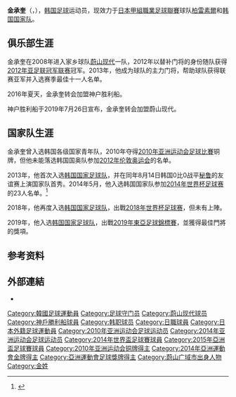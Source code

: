 {{noteta
|G1=足球
|G2=KLeague
|G3=JLeague
}}
{{Infobox football biography
| name           = 金承奎<br>김승규
| image          = Kim Seung-Gyu.jpg
| image_size     = 180
| fullname = Kim Seung-Gyu
| birth_date     = {{birth date and age|1990|9|30|df=y}}
| birth_place    = [[韩国|韩国]][[蔚山广域市|蔚山]]
| height         = {{height|m=1.87|precision=0}}
| currentclub    = [[柏雷素爾|柏雷素爾]]
| clubnumber     = 18
| position       = [[守门员_(足球)|守门员]]
| youthyears1    = 2003–2005
| youthclubs1    = 蔚山现代U-15
| youthyears2    = 2006–2007
| youthclubs2    = 蔚山现代U-18
| years1         = 2006–2015 | clubs1 = [[蔚山现代|蔚山现代]] | caps1 = 110 | goals1 = 0
| years2         = 2016–2019     | clubs2 = [[神戶勝利船|神戶勝利船]] | caps2 =  107 | goals2 = 0
| years3         = 2019 | clubs3 = [[蔚山现代|蔚山现代]] | caps3 = 16 | goals3 = 0
| years4         = 2020– | clubs4 = [[柏雷素爾|柏雷素爾]] | caps4 = 72 | goals4 = 0
| nationalyears1 = 2006–2007 | nationalteam1  = [[韩国17岁以下国家足球队|韩国U-17]]  | nationalcaps1  = 12 | nationalgoals1 = 0
| nationalyears2 = 2008–2009 | nationalteam2  = [[韩国20岁以下国家足球队|韩国U-20]]  | nationalcaps2  = 16 | nationalgoals2 = 0
| nationalyears3 = 2009–2012 | nationalteam3  = [[韩国23岁以下国家足球队|韩国U-23]]  | nationalcaps3  =  7 | nationalgoals3 = 0
| nationalyears4 = 2013–     | nationalteam4  = [[韩国国家足球队|韩国]]  | nationalcaps4  = 63 | nationalgoals4 = 0
| pcupdate       = 14 May 2022
| ntupdate       = 6 June 2022
| medaltemplates = {{MedalCountry|{{flagicon|KOR}} [[韩国|韩国]]}}
{{MedalSport|男子[[足球|足球]]}}
{{MedalCompetition|[[亚运会|亚运会]]}}
{{MedalBronze|[[2010年亚洲运动会|2010年广州]]|[[2010年亞洲運動會足球比賽|团队]]}}
}}

'''金承奎'''（{{lang|ko|김승규}}，{{bd|1990年|9月30日|||Kim, Seung-gyu}}），[[韩国|韩国]][[足球|足球]]运动员，现效力于[[日本甲組職業足球聯賽|日本甲組職業足球聯賽]]球队[[柏雷素爾|柏雷素爾]]和[[韓國國家男子足球隊|韩国国家队]]。

==俱乐部生涯==
金承奎在2008年进入家乡球队[[蔚山现代|蔚山现代]]一队，2012年以替补门将的身份随队获得[[2012年亚足联冠军联赛|2012年亚足联冠军联赛]]冠军。2013年，他成为球队的主力门将，帮助球队获得联赛亚军并入选赛季最佳十一人名单。

2016年夏天，金承奎转会加盟神户胜利船。

神户胜利船于2019年7月26日宣布，金承奎转会加盟蔚山现代。

==国家队生涯==
金承奎曾入选韩国各级国家青年队，2010年夺得[[2010年亚洲运动会|2010年亚洲运动会]][[2010年亞洲運動會足球比賽|足球比賽]]铜牌，但他未能落选韩国国奥队参加[[2012年夏季奧林匹克運動會足球比賽|2012年伦敦奥运会]]的名单。

2013年，他首次入选[[韩国国家足球队|韩国国家足球队]]，并在同年8月14日韩国0比0战平[[秘鲁国家足球队|秘鲁]]的友谊赛上演国家队首秀。2014年5月，他入选韩国国家队参加[[2014年世界杯足球赛|2014年世界杯足球赛]]的23人名单。<ref>{{Cite web |url=http://sports.sohu.com/20140508/n399296210.shtml |title=韩国世界杯23人名单：中超3将 前枪手锋煞领衔 |accessdate=2014-05-18 |archive-date=2014-05-18 |archive-url=https://web.archive.org/web/20140518190537/http://sports.sohu.com/20140508/n399296210.shtml |dead-url=no }}</ref>

2018年，他再度入选[[韩国国家足球队|韩国国家足球队]]，出戰[[2018年世界杯足球赛|2018年世界杯足球赛]]，但未有上陣。

2019年，他入选[[韩国国家足球队|韩国国家足球队]]，出戰[[2019年東亞足球錦標賽|2019年東亞足球錦標賽]]，並獲得最佳門將的獎項。

==参考资料==
{{reflist}}

==外部連結==
* {{Instagram|sssg__18}}

{{Navboxes colour
| title = 韩国隊參賽名單
 | bg          = #CE1126
 | fg          = white
 | bordercolor = blue
 | list1 =
{{2014年世界盃足球賽南韓參賽名單}}
{{2015年亞洲盃足球賽南韓參賽名單}}
{{2018年世界盃足球賽南韓參賽名單}}
{{2019年亞洲盃足球賽南韓參賽名單}}
}}

{{DEFAULTSORT:Kim, Seung-gyu}}
[[Category:韓國足球運動員|Category:韓國足球運動員]]
[[Category:足球守门员|Category:足球守门员]]
[[Category:蔚山现代球员|Category:蔚山现代球员]]
[[Category:神戶勝利船球員|Category:神戶勝利船球員]]
[[Category:韩职球员|Category:韩职球员]]
[[Category:日職球員|Category:日職球員]]
[[Category:日本外籍足球運動員|Category:日本外籍足球運動員]]
[[Category:2010年亚洲运动会足球运动员|Category:2010年亚洲运动会足球运动员]]
[[Category:2014年亚洲运动会足球运动员|Category:2014年亚洲运动会足球运动员]]
[[Category:2014年世界盃足球賽球員|Category:2014年世界盃足球賽球員]]
[[Category:2015年亞洲盃足球賽球員|Category:2015年亞洲盃足球賽球員]]
[[Category:2010年亚洲运动会铜牌得主|Category:2010年亚洲运动会铜牌得主]]
[[Category:2014年亞洲運動會金牌得主|Category:2014年亞洲運動會金牌得主]]
[[Category:亞洲運動會足球獎牌得主|Category:亞洲運動會足球獎牌得主]]
[[Category:蔚山广域市出身人物|Category:蔚山广域市出身人物]]
[[Category:金姓|Category:金姓]]